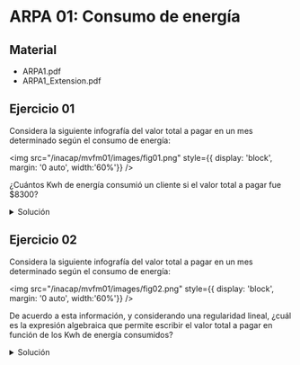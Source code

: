 
# ARPA 01: Consumo de energía

## Material

- <ExternalLink href='/inacap/mvfm01/docs/ARPA11.pdf'>ARPA1.pdf</ExternalLink>
- <ExternalLink href='/inacap/mvfm01/docs/ARPA11_Extension.pdf'>ARPA1_Extension.pdf</ExternalLink>

## Ejercicio 01
Considera la siguiente infografía del valor total a pagar en un mes determinado según el consumo de energía:

<img
	src="/inacap/mvfm01/images/fig01.png"
	style={{ display: 'block', margin: '0 auto', width:'60%'}}
/>
<br/>

¿Cuántos Kwh de energía consumió un cliente si el valor total a pagar fue $8300?

<details>
    <summary>Solución</summary>

1. Se convierte el infograma a tabla, y se determinan los puntos a graficar.

|Cantidad Kwh|Costo mensual|Coordenadas|
|---|---|---|
|1|1100|A = (1, 1100)|
|2|1300|B = (2, 1300)|
|3|1500|C = (3, 1500)|

2. Se genera la función <MathDisplay formula="f(x)" inline={true} /> mediante el comando `AjustePolinómico(l1,n)`
3. Se encuentra el valor de <MathDisplay formula="x" inline={true} /> para <MathDisplay formula="f(x) = 8300" inline={true} /> mediante el comando `Resuelve(f(x) = a)`

<img
	src="/inacap/mvfm01/images/fig03.png"
	style={{ display: 'block', margin: '0 auto', width:'100%'}}
/>
<br/>

<MathDisplay formula="\therefore" inline={true} /> Si el valor total a pagar fue de $8300 , el cliente consumió 37 Kwh.
</details>

## Ejercicio 02
Considera la siguiente infografía del valor total a pagar en un mes determinado según el consumo de energía:

<img
	src="/inacap/mvfm01/images/fig02.png"
	style={{ display: 'block', margin: '0 auto', width:'60%'}}
/>
<br/>

De acuerdo a esta información, y considerando una regularidad lineal, ¿cuál es la expresión algebraica que permite escribir el valor total a pagar en función de los Kwh de energía consumidos?

<details>
    <summary>Solución</summary>

1. Se convierte el infograma a tabla, y se determinan los puntos a graficar.

|Cantidad Kwh|Costo mensual|Coordenadas|
|---|---|---|
|2|1400|A = (2, 1400)|
|5|1800|B = (5, 1800)|


2. Se genera la función <MathDisplay formula="f(x)" inline={true} /> mediante el comando `AjustePolinómico(l1,n)`

<img
	src="/inacap/mvfm01/images/fig04.png"
	style={{ display: 'block', margin: '0 auto', width:'100%'}}
/>
<br/>

<MathDisplay formula="\therefore" inline={true} /> La expresión algebraica que permite escribir el valor total a pagar en función de los Kwh consumidos es:

<MathDisplay formula=
    "f(x) \approx 133,33 \cdot x + 1133,33" />

Donde:

- <MathDisplay formula="f(x)" inline={true} /> es el valor total mensual a pagar.
- <MathDisplay formula="x" inline={true} /> es la cantidad de Kwh consumida al mes.

</details>
